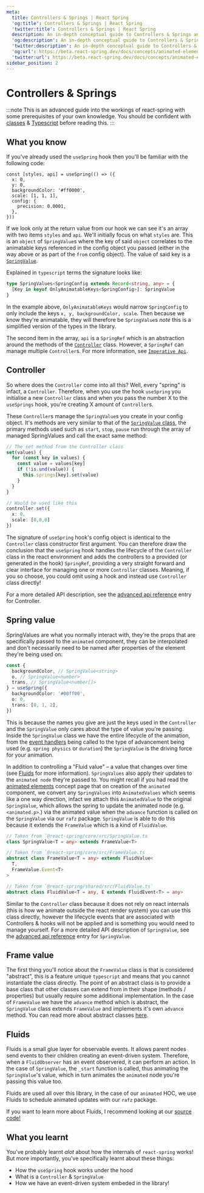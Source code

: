 ```yaml
---
meta:
  title: Controllers & Springs | React Spring
  'og:title': Controllers & Springs | React Spring
  'twitter:title': Controllers & Springs | React Spring
  description: An in-depth conceptual guide to Controllers & Springs and what they are in React Spring.
  'og:description': An in-depth conceptual guide to Controllers & Springs and what they are in React Spring.
  'twitter:description': An in-depth conceptual guide to Controllers & Springs and what they are in React Spring.
  'og:url': https://beta.react-spring.dev/docs/concepts/animated-elements
  'twitter:url': https://beta.react-spring.dev/docs/concepts/animated-elements
sidebar_position: 2
---
```


# Controllers & Springs

:::note
This is an advanced guide into the workings of react-spring with some prerequisites
of your own knowledge. You should be confident with [classes](https://developer.mozilla.org/en-US/docs/Web/JavaScript/Reference/Classes) & [Typescript](https://www.typescriptlang.org/) before reading this.
:::

## What you know

If you've already used the `useSpring` hook then you'll be familiar with the following code:

```tsx
const [styles, api] = useSpring(() => ({
  x: 0,
  y: 0,
  backgroundColor: '#ff0000',
  scale: [1, 1, 1],
  config: {
    precision: 0.0001,
  },
}))
```

If we look only at the return value from our hook we can see it's an array with two items `styles` and `api`.
We'll initially focus on what `styles` are. This is an `object` of `SpringValue`s where the key of said `object`
correlates to the animatable keys referenced in the config object you passed (either in the way above or as part
of the `from` config object). The value of said key is a [`SpringValue`](#spring-value).

Explained in `typescript` terms the signature looks like:

```ts
type SpringValues<SpringConfig extends Record<string, any> = {
  [Key in keyof OnlyAnimatableKeys<SpringConfig>]: SpringValue
}
```

In the example above, `OnlyAnimatableKeys` would narrow `SpringConfig` to only include the keys `x, y, backgroundColor, scale`.
Then because we know they're animatable, they will therefore be `SpringValue`s _note_ this is a simplified version of the types
in the library.

The second item in the array, `api` is a `SpringRef` which is an abstraction around the methods of the [`Controller`](#controller) class.
However, a `SpringRef` can manage multiple `Controller`s. For more information, see [`Imperative Api`](/docs/concepts/imperative-api).

## Controller

So where does the `Controller` come into all this? Well, every "spring" is infact, a `Controller`. Therefore, when you use the
hook `useSpring` you initialise a new `Controller` class and when you pass the number X to the `useSprings` hook, you're creating
X amount of `Controller`s.

These `Controller`s manage the `SpringValue`s you create in your config object. It's methods are very similar to that of the
[`SpringValue` class](/docs/advanced/spring-value), the primary methods used such as `start`, `stop`, `pause` run through the
array of managed SpringValues and call the exact same method:

```ts
// The set method from the Controller class
set(values) {
  for (const key in values) {
    const value = values[key]
    if (!is.und(value)) {
      this.springs[key].set(value)
    }
  }
}

// Would be used like this
controller.set({
  x: 0,
  scale: [0,0,0]
})
```

The signature of `useSpring` hook's config object is identical to the `Controller` class constructor first argument. You can
therefore draw the conclusion that the `useSpring` hook handles the lifecycle of the `Controller` class in the react environment
and adds the controllers to a provided (or generated in the hook) `SpringRef`, providing a very straight forward and clear
interface for managing one or more `Controller` classes. Meaning, if you so choose, you could omit using a hook and instead
use `Controller` class directly!

For a more detailed API description, see the [advanced api reference](/docs/advanced/controller) entry for Controller.

## Spring value

SpringValues are what you normally interact with, they're the props that are specifically passed to the `animated` component,
they can be interpolated and don't necessarily need to be named after properties of the element they're being used on:

```ts
const {
  backgroundColor, // SpringValue<string>
  o, // SpringValue<number>
  trans, // SpringValue<number[]>
} = useSpring({
  backgroundColor: '#00ff00',
  o: 0,
  trans: [0, 1, 2],
})
```

This is because the names you give are just the keys used in the `Controller` and the `SpringValue` only cares about the type of
value you're passing. Inside the `SpringValue` class we have the entire lifecycle of the animation, from the [event handlers](/docs/advanced/events)
being called to the type of advancement being used (e.g. `spring physics` or `duration`) the `SpringValue` is the driving force
for your animation.

In addition to controlling a "Fluid value" – a value that changes over time (see [Fluids](#fluids) for more information). `SpringValues`
also apply their updates to the `animated node` they're passed to. You might recall if you had read the [animated elements](/docs/concepts/animated-elements)
concept page that on creation of the `animated` component, we convert any `SpringValues` into `AnimatedValues` which seems like a one way direction,
infact we attach this `AnimatedValue` to the original `SpringValue`, which allows the spring to update the animated node (e.g. `<animated.p>`.)
via the animated value when the `advance` function is called on the `SpringValue` via our `rafz` package. `SpringValue` is able to do this
because it extends the `FrameValue` which is a kind of `FluidValue`.

```ts
// Taken from `@react-spring/core/src/SpringValue.ts
class SpringValue<T = any> extends FrameValue<T>

// Taken from `@react-spring/core/src/FrameValue.ts
abstract class FrameValue<T = any> extends FluidValue<
  T,
  FrameValue.Event<T>
>

// Taken from `@react-spring/shared/src/FluidValue.ts`
abstract class FluidValue<T = any, E extends FluidEvent<T> = any>
```

Similar to the `Controller` class because it does not rely on react internals (this is how we animate outside the react render system) you can
use this class directly, however the lifecycle events that are associated with Controllers & hooks will not be applied and is something you
would need to manage yourself. For a more detailed API description of `SpringValue`, see the [advanced api reference](/docs/advanced/spring-value)
entry for `SpringValue`.

## Frame value

The first thing you'll notice about the `FrameValue` class is that is considered "abstract", this is a feature unique `typescript` and means that
you cannot instantiate the class directly. The point of an abstract class is to provide a base class that other classes can extend from in their shape
(methods / properties) but usually require some additional implementation. In the case of `FrameValue` we have the `advance` method which is abstract,
the `SpringValue` class extends `FrameValue` and implements it's own `advance` method. You can read more about abstract classes [here](https://www.typescriptlang.org/docs/handbook/2/classes.html#abstract-classes-and-members).

## Fluids

Fluids is a small glue layer for observable events. It allows parent nodes send events to their children creating an event-driven system. Therefore,
when a `FluidObserver` has an event observered, it can perform an action. In the case of `SpringValue`, the `_start` function is called, thus animating
the `SpringValue`'s value, which in turn animates the `animated` node you're passing this value too.

Fluids are used all over this library, in the case of our `animated` HOC, we use Fluids to schedule animated updates with our `rafz` package.

If you want to learn more about Fluids, I recommend looking at our [source code!](https://github.com/pmndrs/react-spring/blob/master/packages/shared/src/fluids.ts)

## What you learnt

You've probably learnt _alot_ about how the internals of `react-spring` works! But more importantly, you've specifically learnt about these things:

- How the `useSpring` hook works under the hood
- What is a `Controller` & `SpringValue`
- How we have an event-driven system embeded in the library!
